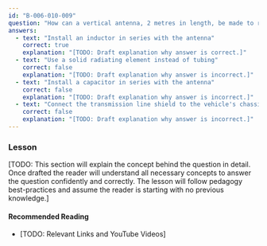 ```yaml
---
id: "B-006-010-009"
question: "How can a vertical antenna, 2 metres in length, be made to resonate in the 80-metre band for mobile use?"
answers:
  - text: "Install an inductor in series with the antenna"
    correct: true
    explanation: "[TODO: Draft explanation why answer is correct.]"
  - text: "Use a solid radiating element instead of tubing"
    correct: false
    explanation: "[TODO: Draft explanation why answer is incorrect.]"
  - text: "Install a capacitor in series with the antenna"
    correct: false
    explanation: "[TODO: Draft explanation why answer is incorrect.]"
  - text: "Connect the transmission line shield to the vehicle's chassis"
    correct: false
    explanation: "[TODO: Draft explanation why answer is incorrect.]"
---
```


### Lesson

[TODO: This section will explain the concept behind the question in detail. Once drafted the reader will understand all necessary concepts to answer the question confidently and correctly. The lesson will follow pedagogy best-practices and assume the reader is starting with no previous knowledge.]

#### Recommended Reading

- [TODO: Relevant Links and YouTube Videos]
